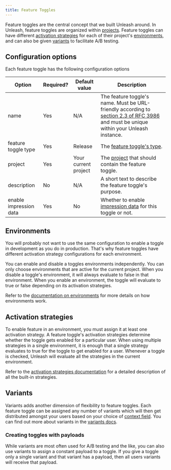 ```yaml
---
title: Feature Toggles
---
```


Feature toggles are the central concept that we built Unleash around. In Unleash, feature toggles are organized within [projects](../user_guide/projects.md). Feature toggles can have different [activation strategies](../user_guide/activation-strategies.md) for each of their project's [environments](../user_guide/environments.md), and can also be given [variants](../advanced/feature-toggle-variants.md) to facilitate A/B testing.

## Configuration options

Each feature toggle has the following configuration options

| Option | Required? | Default value | Description |
| --- | --- | --- | --- |
| name | Yes | N/A | The feature toggle's name. Must be URL-friendly according to [section 2.3 of RFC 3986](https://www.rfc-editor.org/rfc/rfc3986#section-2.3) and must be unique within your Unleash instance. |
| feature toggle type | Yes | Release | The [feature toggle's type](../advanced/feature-toggle-types.md). |
| project | Yes | Your current project | The [project](../user_guide/projects.md) that should contain the feature toggle. |
| description | No | N/A | A short text to describe the feature toggle's purpose. |
| enable impression data | Yes | No | Whether to enable [impression data](../advanced/impression-data.md) for this toggle or not. |

## Environments

You will probably not want to use the same configuration to enable a toggle in development as you do in production. That's why feature toggles have different activation strategy configurations for each environment.

You can enable and disable a toggles environments independently. You can only choose environments that are active for the current project. When you disable a toggle's environment, it will always evaluate to false in that environment. When you enable an environment, the toggle will evaluate to true or false depending on its activation strategies.

Refer to the [documentation on environments](../user_guide/environments.md) for more details on how environments work.

## Activation strategies

To enable feature in an environment, you must assign it at least one activation strategy. A feature toggle's activation strategies determine whether the toggle gets enabled for a particular user. When using multiple strategies in a single environment, it is enough that a single strategy evaluates to true for the toggle to get enabled for a user. Whenever a toggle is checked, Unleash will evaluate all the strategies in the current environment.

Refer to the [activation strategies documentation](../user_guide/activation-strategies.md) for a detailed description of all the built-in strategies.

## Variants

Variants adds another dimension of flexibility to feature toggles. Each feature toggle can be assigned any number of variants which will then get distributed amongst your users based on your choice of [context field](../user_guide/unleash-context.md#structure). You can find out more about variants in the [variants docs](../advanced/feature-toggle-variants.md).

### Creating toggles with payloads

While variants are most often used for A/B testing and the like, you can also use variants to assign a constant payload to a toggle. If you give a toggle only a single variant and that variant has a payload, then all users variants will receive that payload.
